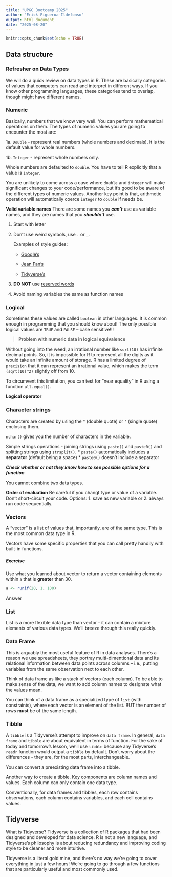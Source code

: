 ```yaml
---
title: "UPGG Bootcamp 2025"
author: "Erick Figueroa-Ildefonso"
output: html_document
date: "2025-08-20"
---
```


```r
knitr::opts_chunk$set(echo = TRUE)
```


## Data structure

### Refresher on Data Types

We will do a quick review on data types in R. These are basically categories of values that computers can read and interpret in different ways. If you know other programming languages, these categories tend to overlap, though might have different
names.

### Numeric

Basically, numbers that we know very well. You can perform mathematical operations on them. The
types of numeric values you are going to encounter the most are:

1a. `Double` - represent real numbers (whole numbers and decimals). It is the default value for
whole numbers.

1b. `Integer` - represent whole numbers only.

Whole numbers are defaulted to `double`. You have to tell R explicitly that a value is `integer`.

You are unlikely to come across a case where `double` and `integer` will make significant changes to
your code/performance, but it's good to be aware of the different types of numeric values. Another
key point is that, arithmetic operation will automatically coerce `integer` to `double` if needs be.

**Valid variable names** There are some names you ***can't*** use as variable names, and they are
names that you ***shouldn't*** use.

1.  Start with letter

2.  Don't use weird symbols, use `.` or `_`.

    Examples of style guides:

    -   [Google's](https://google.github.io/styleguide/Rguide.xml)

    -   [Jean Fan's](http://jef.works/R-style-guide/)

    -   [Tidyverse's](http://style.tidyverse.org/)

3.  **DO NOT** use [reserved
    words](https://stat.ethz.ch/R-manual/R-devel/library/base/html/Reserved.html)

4.  Avoid naming variables the same as function names

### Logical

Sometimes these values are called `boolean` in other languages. It is common enough in programming
that you should know about! The only possible logical values are `TRUE` and `FALSE` -- case
sensitive!!!

> **Problem with numeric data in logical equivalence**

Without going into the weed, an irrational number like `sqrt(10)` has infinite decimal points. So,
it is impossible for R to represent all the digits as it would take an infinite amount of storage. R
has a limited degree of `precision` that it can represent an irrational value, which makes the term
`(sqrt(10)^2)` slightly off from 10.

To circumvent this limitation, you can test for "near equality" in R using a function `all.equal()`.

**Logical operator**

### Character strings

Characters are created by using the `"` (double quote) or `'` (single quote) enclosing them.

`nchar()` gives you the number of characters in the variable.

Simple strings operations - joining strings using `paste()` and `paste0()` and splitting strings
using `strsplit()`.
* `paste()` automatically includes a **separator** (default being a space)
* `paste0()` doesn't include a separator

***Check whether or not they know how to see possible options for a function***

You cannot combine two data types.

**Order of evaluation** Be careful if you changt type or value of a variable. Don't short-circuit
your code. Options: 1. save as new variable or 2. always run code sequentially.

### Vectors

A "vector" is a list of values that, importantly, are of the same type. This is the most common data
type in R.

Vectors have some specific properties that you can call pretty handily with built-in functions.

##### Exercise

Use what you learned about vector to return a vector containing elements within `a` that is
**greater** than 30.

```r
a <- runif(20, 1, 100)
```

Answer

### List

List is a more flexible data type than vector - it can contain a mixture elements of various data
types. We'll breeze through this really quickly.


### Data Frame

This is arguably the most useful feature of R in data analyses. There's a reason we use
spreadsheets, they portray multi-dimentional data and its relational information between data points
across columns -- i.e., putting variables from the same observation next to each other.

Think of data frame as like a stack of vectors (each column). To be able to make sense of the data,
we want to add column names to designate what the values mean.

You can think of a data frame as a specialized type of `list` (with constraints), where each vector
is an element of the list. BUT the number of rows **must** be of the same length.

### Tibble

A `tibble` is a Tidyverse's attempt to improve on `data frame`. In general, `data frame` and `tibble` are about equivalent
in terms of function. For the sake of today and tomorrow's lesson, we'll use `tibble` because any Tidyverse's
`readr` function would output a `tibble` by default. Don't worry about the differences - they are,
for the most parts, interchangeable.

You can convert a preexisting data frame into a tibble.

Another way to create a tibble. Key components are column names and values. Each column can only
contain one data type.


Conventionally, for data frames and tibbles, each row contains observations, each column contains
variables, and each cell contains values.



## Tidyverse

What is [Tidyverse](https://www.tidyverse.org/)? Tidyverse is a collection of R packages that had
been designed and developed for data science. R is not a new language, and Tidyverse's philosophy is
about reducing redundancy and improving coding style to be cleaner and more intuitive.

Tidyverse is a literal gold mine, and there's no way we're going to cover everything in just a few
hours! We're going to go through a few functions that are particularly useful and most commonly
used.



